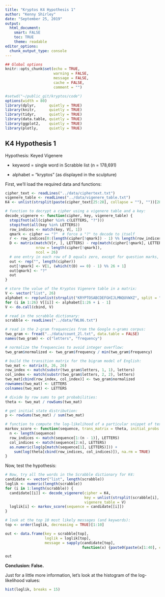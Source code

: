 ```yaml
---
title: "Kryptos K4 Hypothesis 1"
author: "Kenny Shirley"
date: "September 25, 2019"
output: 
  html_document:
    smart: FALSE
    toc: TRUE
    theme: readable
editor_options: 
  chunk_output_type: console
---
```

  
```r
## Global options
knitr::opts_chunk$set(echo = TRUE, 
                      warning = FALSE, 
                      message = FALSE, 
                      cache = FALSE, 
                      comment = "")
```

```r
#setwd("~/public_git/kryptos/code")
options(width = 80)
library(dplyr,      quietly = TRUE)
library(knitr,      quietly = TRUE)
library(tidyr,      quietly = TRUE)
library(data.table, quietly = TRUE)
library(ggplot2,    quietly = TRUE)
library(plotly,     quietly = TRUE)
```


## K4 Hypothesis 1

Hypothesis: Keyed Vigenere

- keyword = single word in Scrabble list (n = 178,691)

- alphabet = “kryptos” (as displayed in the sculpture)

First, we'll load the required data and functions:

``` r
cipher_text <- readLines("../data/ciphertext.txt")
vigenere_table <- readLines("../data/vigenere_table.txt")
K4 <- unlist(strsplit(paste(cipher_text[25:28], collapse = ""), ""))[28:124]

# function to decrypt a cipher using a vigenere table and a key:
decode_vigenere <- function(cipher, key, vigenere_table) {
  stopifnot(all(cipher %in% c(LETTERS, "?")))
  stopifnot(all(key %in% LETTERS))
  row_indices <- match(key, V[, 1])
  qmark <- cipher == "?"  # force a "?" to decode to itself
  r <- row_indices[0:(length(cipher[!qmark]) - 1) %% length(row_indices) + 1]
  D <- matrix(match(V[r, ], LETTERS) - rep(match(cipher[!qmark], LETTERS), 26), 
              nrow = length(cipher[!qmark]), 
              ncol = 26)
  # one entry in each row of D equals zero, except for question marks, which are rows of NA
  out <- rep("", length(cipher))
  out[!qmark] <- V[1, (which(t(D) == 0) - 1) %% 26 + 1]
  out[qmark] <- "?"
  out
}

# store the value of the Kryptos Vigenere table in a matrix:
V <- vector("list", 26)
alphabet <- rep(unlist(strsplit("KRYPTOSABCDEFGHIJLMNQUVWXZ", split = "")), 2)
for (i in 1:26) V[[i]] <- alphabet[1:26 + i - 1]
V <- do.call(cbind, V)

# read in the scrabble dictionary:
scrabble <- readLines("../data/TWL06.txt")

# read in the 2-gram frequencies from the Google n-grams corpus:
two_gram <- fread("../data/count_2l.txt", data.table = FALSE)
names(two_gram) <- c("letters", "frequency")

# normalize the frequencies to avoid integer overflow:
two_gram$normalized <- two_gram$frequency / min(two_gram$frequency)

# build the transition matrix for the bigram model of English:
two_mat <- matrix(0, 26, 26)
row_index <- match(substr(two_gram$letters, 1, 1), letters)
col_index <- match(substr(two_gram$letters, 2, 2), letters)
two_mat[cbind(row_index, col_index)] <- two_gram$normalized
rownames(two_mat) <- LETTERS
colnames(two_mat) <- LETTERS

# divide by row sums to get probabilities:
theta <- two_mat / rowSums(two_mat)

# get initial state distribution:
p <- rowSums(two_mat) / sum(two_mat)

# function to compute the log-likelihood of a particular snippet of text:
markov_score <- function(sequence, trans_matrix = theta, initial_probs = p) {
  n <- length(sequence)
  row_indices <- match(sequence[1:(n - 1)], LETTERS)
  col_indices <- match(sequence[2:n], LETTERS)
  as.numeric(log(p[match(sequence[1], LETTERS)])) + 
    sum(log(theta[cbind(row_indices, col_indices)]), na.rm = TRUE)
}
```

Now, test the hypothesis:

``` r
# Now, try all the words in the Scrabble dictionary for K4:
candidate <- vector("list", length(scrabble))
loglik <- numeric(length(scrabble))
for (i in 1:length(scrabble)) {
  candidate[[i]] <- decode_vigenere(cipher = K4,
                                    key = unlist(strsplit(scrabble[i], split = "")), 
                                    vigenere_table = V)
  loglik[i] <- markov_score(sequence = candidate[[i]])
}

# look at the top 10 most likely messages (and keywords):
top <- order(loglik, decreasing = TRUE)[1:10]

out <- data.frame(key = scrabble[top], 
                  loglik = loglik[top], 
                  message = sapply(candidate[top], 
                                   function(x) {paste0(paste(x[1:40], collapse = ""), "...")}))

out
```

**Conclusion: False.**

Just for a little more information, let's look at the histogram of the log-likelihood values:

``` r
hist(loglik, breaks = 15)
```






